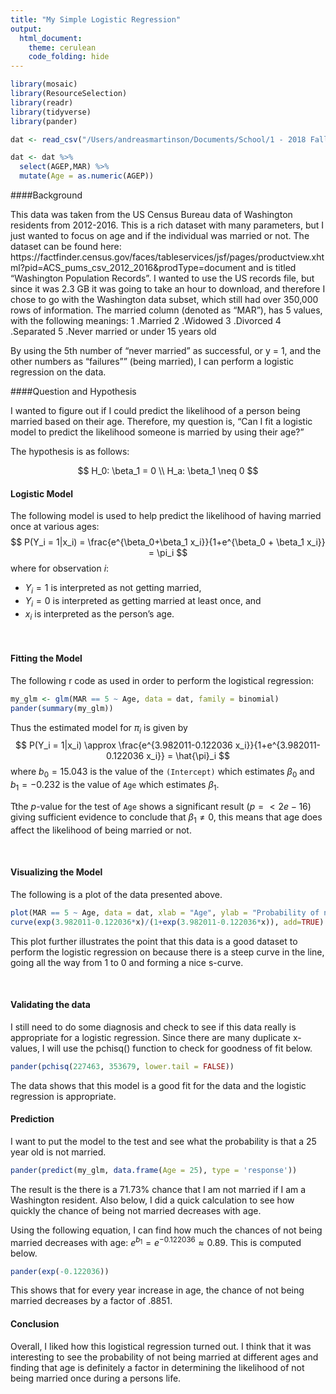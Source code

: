 ```yaml
---
title: "My Simple Logistic Regression"
output: 
  html_document:
    theme: cerulean
    code_folding: hide
---
```


<!-- Find some data of interest to you that can be analyzed with a logistic regression. Complete your Logistic Regression Analysis using this file. 

Hint, run the command 

> data() 

in your Console to see available datasets in R that you could use for this Analysis. You are also welcome to collect data yourself, or find other available datasets online for this Analysis. Just be careful to not use anyone else's "analysis" for this Analysis. Also, no conducting surveys unless you have IRB approval to do so. -->

```r
library(mosaic)
library(ResourceSelection) 
library(readr)
library(tidyverse)
library(pander)

```

```r
dat <- read_csv("/Users/andreasmartinson/Documents/School/1 - 2018 Fall Semester Classwork/MATH 325/csv_pwa/ss16pwa.csv")

dat <- dat %>% 
  select(AGEP,MAR) %>% 
  mutate(Age = as.numeric(AGEP))
```

####Background

This data was taken from the US Census Bureau data of Washington residents from 2012-2016. This is a rich dataset with many parameters, but I just wanted to focus on age and if the individual was married or not. The dataset can be found here: https://factfinder.census.gov/faces/tableservices/jsf/pages/productview.xhtml?pid=ACS_pums_csv_2012_2016&prodType=document and is titled "Washington Population Records". I wanted to use the US records file, but since it was 2.3 GB it was going to take an hour to download, and therefore I chose to go with the Washington data subset, which still had over 350,000 rows of information. The married column (denoted as "MAR"), has 5 values, with the following meanings: 1 .Married
2 .Widowed
3 .Divorced
4 .Separated
5 .Never married or under 15 years old

By using the 5th number of "never married" as successful, or y = 1, and the other numbers as "failures"" (being married), I can perform a logistic regression on the data. 

####Question and Hypothesis

I wanted to figure out if I could predict the likelihood of a person being married based on their age. Therefore, my question is, "Can I fit a logistic model to predict the likelihood someone is married by using their age?"

The hypothesis is as follows:

$$
  H_0: \beta_1 = 0 \\
  H_a: \beta_1 \neq 0
$$

#### Logistic Model

The following model is used to help predict the likelihood of having married once at various ages:
$$
  P(Y_i = 1|x_i) = \frac{e^{\beta_0+\beta_1 x_i}}{1+e^{\beta_0 + \beta_1 x_i}} = \pi_i
$$
where for observation $i$: 

* $Y_i = 1$ is interpreted as not getting married, 
* $Y_i=0$ is interpreted as getting married at least once, and 
* $x_i$ is interpreted as the person's age. 

<br />

#### Fitting the Model

The following r code as used in order to perform the logistical regression:

```r
my_glm <- glm(MAR == 5 ~ Age, data = dat, family = binomial)
pander(summary(my_glm))
```

Thus the estimated model for $\pi_i$ is given by
$$
  P(Y_i = 1|x_i) \approx \frac{e^{3.982011-0.122036 x_i}}{1+e^{3.982011-0.122036 x_i}} = \hat{\pi}_i
$$
where $b_0 = 15.043$ is the value of the `(Intercept)` which estimates $\beta_0$ and $b_1 = -0.232$ is the value of `Age` which estimates $\beta_1$.

Tthe $p$-value for the test of `Age` shows a significant result $(p = <2e-16)$ giving sufficient evidence to conclude that $\beta_1 \neq 0$, this means that age does affect the likelihood of being married or not.

<br />

#### Visualizing the Model

The following is a plot of the data presented above.

```r
plot(MAR == 5 ~ Age, data = dat, xlab = "Age", ylab = "Probability of not being Married", main = "Logistic Regression of Marriage Data from 2012-2016", pch = 16)
curve(exp(3.982011-0.122036*x)/(1+exp(3.982011-0.122036*x)), add=TRUE)
```

This plot further illustrates the point that this data is a good dataset to perform the logistic regression on because there is a steep curve in the line, going all the way from 1 to 0 and forming a nice s-curve. 

<br />

#### Validating the data

I still need to do some diagnosis and check to see if this data really is appropriate for a logistic regression. Since there are many duplicate x-values, I will use the pchisq() function to check for goodness of fit below. 

```r
pander(pchisq(227463, 353679, lower.tail = FALSE))
```

The data shows that this model is a good fit for the data and the logistic regression is appropriate. 

#### Prediction 

I want to put the model to the test and see what the probability is that a 25 year old is not married. 

```r
pander(predict(my_glm, data.frame(Age = 25), type = 'response'))
```

The result is the there is a 71.73% chance that I am not married if I am a Washington resident. Also below, I did a quick calculation to see how quickly the chance of being not married decreases with age. 

Using the following equation, I can find how much the chances of not being married decreases with age: $e^{b_1} = e^{-0.122036} \approx 0.89$. This is computed below. 

```r
pander(exp(-0.122036))
```

This shows that for every year increase in age, the chance of not being married decreases by a factor of .8851. 

#### Conclusion

Overall, I liked how this logistical regression turned out. I think that it was interesting to see the probability of not being married at different ages and finding that age is definitely a factor in determining the likelihood of not being married once during a persons life. 
